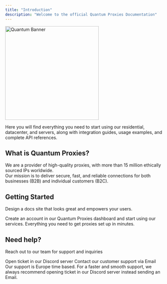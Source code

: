 ```yaml
---
title: "Introduction"
description: "Welcome to the official Quantum Proxies Documentation"
---
```


<img
  src="/images/1500x500.jpeg"
  alt="Quantum Banner"
  height="300"
  className="rounded-lg"
  title={true}
/>

Here you will find everything you need to start using our residential, datacenter, and servers, along with integration guides, usage examples, and complete API references.

## What is Quantum Proxies?

We are a provider of high-quality proxies, with more than 15 million ethically sourced IPs worldwide.  \
Our mission is to deliver secure, fast, and reliable connections for both businesses (B2B) and individual customers (B2C).

## Getting Started

Design a docs site that looks great and empowers your users.

<Columns cols={2}>
  <Card title="Create your account" icon="person-circle-plus" color="#025bff" href="/development">
    Create an account in our Quantum Proxies dashboard and start using our services.
  </Card>
  <Card title="Buy proxies from Quantum Proxies" icon="cart-circle-plus" color="#025bff" href="/essentials/settings">
    Everything you need to get proxies set up in minutes.
  </Card>
</Columns>

## Need help?

Reach out to our team for support and inquiries

<Columns cols={2}>
  <Card title="Discord" icon="comment-text" color="#025bff">
    Open ticket in our Discord server
  </Card>
  <Card title="Email" icon="envelope-dot" color="#025bff" href="https://mintlify.com/customers">
    Contact our customer support via Email
  </Card>
</Columns>

<Tip>
  Our support is Europe time based. For a faster and smooth support, we always recommend opening ticket in our Discord server instead sending an Email.
</Tip>
